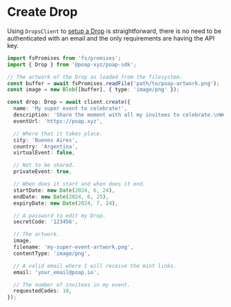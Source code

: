 # Create Drop

Using `DropsClient` to [setup a Drop](https://poap.zendesk.com/hc/en-us/articles/9702718846989-How-do-I-set-up-a-POAP-Drop)
is straightforward, there is no need to be authenticated with an email and
the only requirements are having the API key.

```typescript
import fsPromises from 'fs/promises';
import { Drop } from '@poap-xyz/poap-sdk';

// The artwork of the Drop as loaded from the filesystem.
const buffer = await fsPromises.readFile('path/to/poap-artwork.png');
const image = new Blob([buffer], { type: 'image/png' });

const drop: Drop = await client.create({
  name: 'My super event to celebrate!',
  description: 'Share the moment with all my invitees to celebrate.\nWe spend great time together.',
  eventUrl: 'https://poap.xyz',

  // Where that it takes place.
  city: 'Buenos Aires',
  country: 'Argentina',
  virtualEvent: false,

  // Not to be shared.
  privateEvent: true,

  // When does it start and when does it end.
  startDate: new Date(2024, 6, 24),
  endDate: new Date(2024, 6, 25),
  expiryDate: new Date(2024, 7, 24),

  // A password to edit my Drop.
  secretCode: '123456',

  // The artwork.
  image,
  filename: 'my-super-event-artwork.png',
  contentType: 'image/png',

  // A valid email where I will receive the mint links.
  email: 'your_email@poap.io',

  // The number of invitees in my event.
  requestedCodes: 10,
});
```
